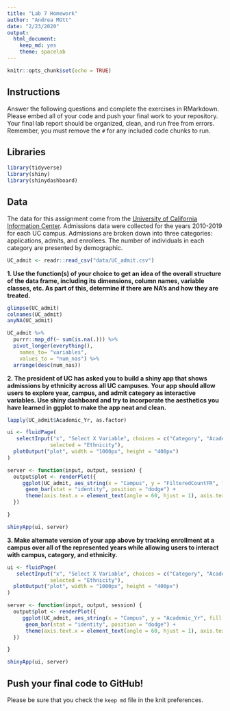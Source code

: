 ```yaml
---
title: "Lab 7 Homework"
author: "Andrea MOtt"
date: "2/23/2020"
output:
  html_document: 
    keep_md: yes
    theme: spacelab
---
```


```r
knitr::opts_chunk$set(echo = TRUE)
```

## Instructions
Answer the following questions and complete the exercises in RMarkdown. Please embed all of your code and push your final work to your repository. Your final lab report should be organized, clean, and run free from errors. Remember, you must remove the `#` for any included code chunks to run.  

## Libraries
```r
library(tidyverse)
library(shiny)
library(shinydashboard)
```

## Data
The data for this assignment come from the [University of California Information Center](https://www.universityofcalifornia.edu/infocenter). Admissions data were collected for the years 2010-2019 for each UC campus. Admissions are broken down into three categories: applications, admits, and enrollees. The number of individuals in each category are presented by demographic.  
```r
UC_admit <- readr::read_csv("data/UC_admit.csv")
```

**1. Use the function(s) of your choice to get an idea of the overall structure of the data frame, including its dimensions, column names, variable classes, etc. As part of this, determine if there are NA's and how they are treated.**  
```r
glimpse(UC_admit)
colnames(UC_admit)
anyNA(UC_admit)
```

```r
UC_admit %>% 
  purrr::map_df(~ sum(is.na(.))) %>% 
  pivot_longer(everything(),
    names_to= "variables",
    values_to = "num_nas") %>% 
  arrange(desc(num_nas))
```


**2. The president of UC has asked you to build a shiny app that shows admissions by ethnicity across all UC campuses. Your app should allow users to explore year, campus, and admit category as interactive variables. Use shiny dashboard and try to incorporate the aesthetics you have learned in ggplot to make the app neat and clean.**
```r
lapply(UC_admit$Academic_Yr, as.factor)
```

```r

ui <- fluidPage(
   selectInput("x", "Select X Variable", choices = c("Category", "Academic_Yr", "Ethnicity"),
              selected = "Ethnicity"),
  plotOutput("plot", width = "1000px", height = "400px")
)

server <- function(input, output, session) {
  output$plot <- renderPlot({
     ggplot(UC_admit, aes_string(x = "Campus", y = "FilteredCountFR", fill = input$x)) + 
      geom_bar(stat = "identity", position = "dodge") + 
      theme(axis.text.x = element_text(angle = 60, hjust = 1), axis.text = element_text(size = 18), axis.title = element_text(size=18))
  })

}

shinyApp(ui, server)
```

**3. Make alternate version of your app above by tracking enrollment at a campus over all of the represented years while allowing users to interact with campus, category, and ethnicity.**
```r

ui <- fluidPage(
   selectInput("x", "Select X Variable", choices = c("Category", "Academic_Yr", "Ethnicity"),
              selected = "Ethnicity"),
  plotOutput("plot", width = "1000px", height = "400px")
)

server <- function(input, output, session) {
  output$plot <- renderPlot({
     ggplot(UC_admit, aes_string(x = "Campus", y = "Academic_Yr", fill = input$x)) + 
      geom_bar(stat = "identity", position = "dodge") + 
      theme(axis.text.x = element_text(angle = 60, hjust = 1), axis.text = element_text(size = 18), axis.title = element_text(size=18))
  })

}

shinyApp(ui, server)
```


## Push your final code to GitHub!
Please be sure that you check the `keep md` file in the knit preferences. 